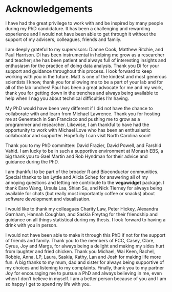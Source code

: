 # Acknowledgements {-}

I have had the great privilege to work with and be inspired by many people during my PhD candidature. It has been a challenging and rewarding experience and I would not have been able to get through it without the support of my advisers, colleagues, friends and family. 

I am deeply grateful to my supervisors: Dianne Cook, Matthew Ritchie, and Paul Harrison. Di has been instrumental in helping me grow as a researcher and teacher; she has been patient and always full of interesting insights and enthusiasm for the practice of doing data analysis. Thank you Di for your support and guidance throughout this process. I look forward to keep working with you in the future. Matt is one of the kindest and most generous scientists I know, thank you for allowing me to be a part of your lab and for all of the lab lunches! Paul has been a great advocate for me and my work, thank you for getting down in the trenches and always being available to help when I nag you about technical difficulties I'm having. 

My PhD would have been very different if I did not have the chance to collaborate with and learn from Michael Lawrence. Thank you for hosting me at Genentech in San Francisco and pushing me to grow as a programmer and researcher. Likewise, I am thankful to have had the opportunity to work with Michael Love who has been an enthusiastic collaborator and supporter. Hopefully I can visit North Carolina soon!  

Thank you to my PhD committee: David Frazier, David Powell, and Farshid Vahid. I am lucky to be in such a supportive environment at Monash EBS, a big thank you to Gael Martin and Rob Hyndman for their advice and guidance during the PhD. 

I am thankful to be part of the broader R and Bioconductor communities. Special thanks to Ian Lyttle and Alicia Schep for answering all of my annoying questions and letting me contribute to the **vegawidget** package. I thank Earo Wang, Ursula Laa, Shian Su, and Nick Tierney for always being available for chats (but really most importantly coffee or snacks) about software development and visualisation. 

I would like to thank my colleagues Charity Law, Peter Hickey, Alexandra Garnham, Hannah Coughlan, and Saskia Freytag for their friendship and guidance on all things statistical during my thesis. I look forward to having a drink with you in person.

I would not have been able to make it through this PhD if not for the support of friends and family. Thank you to the members of FCC, Casey, Clare, Cyrus, Joy and Margs, for always being a delight and making my sides hurt from laughter and fried chicken. Thank you Michael, Wai Keen, Rachel, Robbie, Anna, LP, Laura, Saskia, Kathy, Lan and Josh for making life more fun. A big thanks to my mum, dad and sister for always being supportive of my choices and listening to my complaints. Finally, thank you to my partner Joy for encouraging me to pursue a PhD and always believing in me, even when I don't believe in myself. I am a better person because of you and I am so happy I get to spend my life with you.
